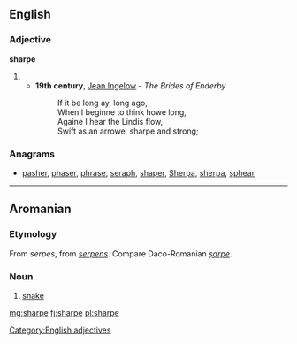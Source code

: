 ==English==

===Adjective===
'''sharpe'''

# {{obsolete spelling of|sharp}}
#* '''19th century''', [[w:Jean Ingelow|Jean Ingelow]] - ''The Brides of Enderby''
#*: If it be long ay, long ago,<br>When I beginne to think howe long,<br>Againe I hear the Lindis flow,<br>Swift as an arrowe, sharpe and strong;

===Anagrams===
* [[pasher#English|pasher]], [[phaser#English|phaser]], [[phrase#English|phrase]], [[seraph#English|seraph]], [[shaper#English|shaper]], [[Sherpa#English|Sherpa]], [[sherpa#English|sherpa]], [[sphear#English|sphear]]

[[Category:English adjectives]]

----

==Aromanian==

===Etymology===
From {{etyl|VL.|rup}} ''serpes'', from {{etyl|la|rup}} ''[[serpens]]''. Compare Daco-Romanian ''[[șarpe]]''.

===Noun===
{{head|rup|noun}}

# [[snake]]

[[mg:sharpe]]
[[fj:sharpe]]
[[pl:sharpe]]